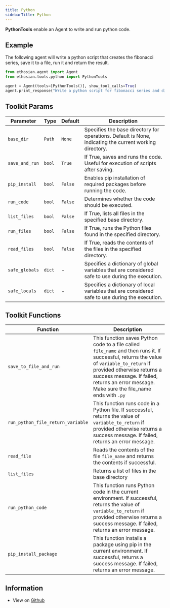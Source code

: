 ```yaml
---
title: Python
sidebarTitle: Python
---
```


**PythonTools** enable an Agent to write and run python code.

## Example

The following agent will write a python script that creates the fibonacci series, save it to a file, run it and return the result.

```python cookbook/tools/python_tools.py
from ethosian.agent import Agent
from ethosian.tools.python import PythonTools

agent = Agent(tools=[PythonTools()], show_tool_calls=True)
agent.print_response("Write a python script for fibonacci series and display the result till the 10th number")
```

## Toolkit Params

| Parameter | Type | Default | Description |
|-----------|------|---------|-------------|
| `base_dir` | `Path` | `None` | Specifies the base directory for operations. Default is None, indicating the current working directory. |
| `save_and_run` | `bool` | `True` | If True, saves and runs the code. Useful for execution of scripts after saving. |
| `pip_install` | `bool` | `False` | Enables pip installation of required packages before running the code. |
| `run_code` | `bool` | `False` | Determines whether the code should be executed. |
| `list_files` | `bool` | `False` | If True, lists all files in the specified base directory. |
| `run_files` | `bool` | `False` | If True, runs the Python files found in the specified directory. |
| `read_files` | `bool` | `False` | If True, reads the contents of the files in the specified directory. |
| `safe_globals` | `dict` | - | Specifies a dictionary of global variables that are considered safe to use during the execution. |
| `safe_locals` | `dict` | - | Specifies a dictionary of local variables that are considered safe to use during the execution. |

## Toolkit Functions

| Function | Description |
|----------|-------------|
| `save_to_file_and_run` | This function saves Python code to a file called `file_name` and then runs it. If successful, returns the value of `variable_to_return` if provided otherwise returns a success message. If failed, returns an error message. Make sure the file_name ends with `.py` |
| `run_python_file_return_variable` | This function runs code in a Python file. If successful, returns the value of `variable_to_return` if provided otherwise returns a success message. If failed, returns an error message. |
| `read_file` | Reads the contents of the file `file_name` and returns the contents if successful. |
| `list_files` | Returns a list of files in the base directory |
| `run_python_code` | This function runs Python code in the current environment. If successful, returns the value of `variable_to_return` if provided otherwise returns a success message. If failed, returns an error message. |
| `pip_install_package` | This function installs a package using pip in the current environment. If successful, returns a success message. If failed, returns an error message. |

## Information

- View on [Github](https://github.com/ethosianhq/ethosian/blob/main/ethosian/tools/python.py)
